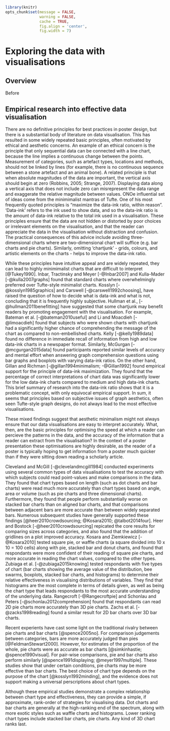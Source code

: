 ```r
library(knitr)
opts_chunk$set(message = FALSE,
               warning = FALSE,
               cache = TRUE,
               fig.align = 'center',
               fig.width = 7)
```

# Exploring the data with visualisations {#visualisatingthedata}

## Overview

Before 

## Empirical research into effective data visualisation 

There are no definitive principles for best practices in poster design, but there is a substantial body of literature on data visualisation. This has resulted in some widely repeated basic principles, often motivated by ethical and aesthetic concerns. An example of an ethical concern is the principle that only sequential data can be connected with a line chart, because the line implies a continuous change between the points. Measurement of categories, such as artefact types, locations and methods, should not be linked by lines (for example, there is no continuous sequence between a stone artefact and an animal bone). A related principle is that when absolute magnitudes of the data are important, the vertical axis should begin at zero (Robbins, 2005; Strange, 2007). Displaying data along a vertical axis that does not include zero can misrepresent the data range and exaggerate the relative magnitude between values. ONOe influential set of ideas come from the minimimalist mantras of Tufte. One of his most frequently quoted principles is "maximize the data-ink ratio, within reason". 'Data-ink' refers to the ink used to show data, and so the data-ink ratio is the amount of data-ink relative to the total ink used in a visualisation. These principles ensure that the data are not hidden or distorted by poor choices or irrelevant elements on the visualisation, and that the reader can appreciate the data in the visualisation without distraction and confusion. The practical consequences of this advice include avoiding three-dimensional charts where are two-dimensional chart will suffice (e.g. bar charts and pie charts). Similarly, omitting 'chartjunk' - grids, colours, and artistic elements on the charts - helps to improve the data-ink ratio. 

While these principles have intuitive appeal and are widely repeated, they can lead to highly minimimalist charts that are difficult to interpret [@Tukey1990]. Inbar, Tractinsky and Meyer [-@Inbar2007] and Kulla-Mader [-@kulla2007graphs] found that standard charts where overwhelmingly preferred over Tufte-style minimalist charts.  Kosslyn [-@kosslyn1985graphics] and Carswell [-@carswell1992choosing], have raised the question of how to decide what is data-ink and what is not, concluding that it is frequently highly subjective. Hullman et al., [-@hullman2011benefitting] have suggested that some chartjunk may benefit readers by promoting engagement with the visualisation. For example, Bateman et al. [-@bateman2010useful] and Li and Moacdieh [-@limoacdieh] found that subjects who were shown charts with chartjunk had a significantly higher chance of comprehending the message of the chart as compared to non-embellished charts. Kelly [-@kelly1989data] found no difference in immediate recall of information from high and low data-ink charts in a newspaper format. Similarly, McGurgan [-@mcgurgan2015data] found participants reported similar levels of accuracy and mental effort when answering graph comprehension questions using bar graphs and boxplots with varying data-ink ratios. On the other hand, Gillan and Richman [-@gillan1994minimalism; -@Gillan1992] found empirical support for the principle of data-ink maximization. They found that the percentage of correct interpretations of chart data was significantly lower for the low data-ink charts compared to medium and high data-ink charts. This brief summary of research into the data-ink ratio shows that it is a problematic concept, with only equivocal empirical support. In sum, it seems that principles based on subjective issues of graph aesthetics, often seen Tufte-style graph designs, do not always lead to the most effective visualisations. 

These mixed findings suggest that aesthetic minimalism might not always ensure that our data visualisations are easy to interpret accurately. What, then, are the basic principles for optimising the speed at which a reader can percieve the patterns in the data, and the accuracy of the information that a reader can extract from the visualisation? In the context of a poster presentation these optimisations are highly desirable, as the reader of a poster is typically hoping to get information from a poster much quicker than if they were sitting down reading a scholarly article. 

Cleveland and McGill [-@clevelandmcgill1984] conducted experiments using several common types of data visualisations to test the accuracy with which subjects could read point-values and make comparisons in the data. They found that chart types based on length (such as dot charts and bar charts) were read much more accurately than chart types based on angle, area or volume (such as pie charts and three dimensional charts). Furthermore, they found that people perform substantially worse on stacked bar charts than on aligned bar charts, and that comparisons between adjacent bars are more accurate than between widely separated bars. Numerous subsequent studies have generally supported these findings [@heer2010crowdsourcing; @Kosara2010; @talbot2014four]. Heer and Bostock [-@heer2010crowdsourcing] repicated the core results for comparing sizes across categories, and also found that the addition of gridlines on a plot improved accuracy. Kosara and Ziemkiewicz [-@Kosara2010] tested square pie, or waffle charts (a square divided into 10 x 10 = 100 cells) along with pie, stacked bar and donut charts, and found that respondants were more confident of their reading of square pie charts, and more accurate in reading the chart values, compared to the other types. Zubiaga et al. [-@zubiaga2015knowing] tested respondants with five types of chart (bar charts showing the average value of the distribution, bee swarms, boxplots, stacked bar charts, and histograms) to determine their relative effectiveness in visualising distributions of variables. They find that histograms are the most complete in terms of details given, as well as being the chart type that leads respondants to the most accurate understanding of the underlying data. Rangecroft [-@Rangecroftpie] and Schonlau and Peters [-@schonlau2012comprehension] found that respondants can read 2D pie charts more accurately than 3D pie charts. Zachs et al. [-@zacks1998reading] found a similar result for 2D bar charts over 3D bar charts.

Recent experients have cast some light on the traditional rivalry between pie charts and bar charts [@spence2005no]. For comparison judgements between categories, bars are more accurately judged than pies [@FeldmanStewart2000]. However, for estimates of the proportion of the whole, pie charts were as accurate as bar charts [@simkinhastie; @spence1990visual]. For pair-wise comparisons, pie and bar charts also perform similarly [@spence1991displaying; @meyer1997multiple]. These studies show that under certain conditions, pie charts may be more effective than bar charts. The best choice of chart type depends on the purpose of the chart [@kosslyn1992minding], and the evidence does not support making a universal perscriptions about chart types. 

Although these empirical studies demonstrate a complex relationship between chart type and effectiveness, they can provide a simple, if approximate, rank-order of strategies for visualising data. Dot charts and bar charts are generally at the high-ranking end of the spectrum, along with more exotic styles such as waffle charts and histograms. Lower ranking chart types include stacked bar charts, pie charts. Any kind of 3D chart ranks last. 
